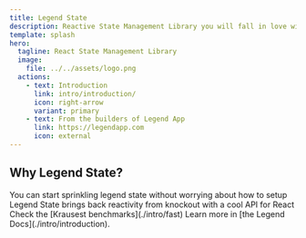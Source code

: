 ```yaml
---
title: Legend State
description: Reactive State Management Library you will fall in love with
template: splash
hero:
  tagline: React State Management Library
  image:
    file: ../../assets/logo.png
  actions:
    - text: Introduction
      link: intro/introduction/
      icon: right-arrow
      variant: primary
    - text: From the builders of Legend App
      link: https://legendapp.com
      icon: external
---
```



## Why Legend State?

<CardGrid stagger>
  <Card title="Easy to Use" icon="pencil">
    You can start sprinkling legend state without worrying about how to setup
  </Card>
  <Card title="Built for the New Era" icon="add-document">
    Legend State brings back reactivity from knockout with a cool API for React
  </Card>
  <Card title="Blazingly Fast" icon="setting">
    Check the [Krausest benchmarks](./intro/fast)
  </Card>
  <Card title="Read the docs" icon="open-book">
    Learn more in [the Legend Docs](./intro/introduction).
  </Card>
</CardGrid>
